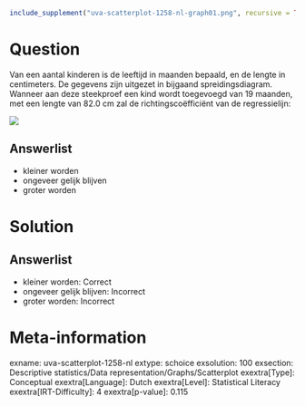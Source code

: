 ```r
include_supplement("uva-scatterplot-1258-nl-graph01.png", recursive = TRUE)
```

Question
========

Van een aantal kinderen is de leeftijd in maanden bepaald, en de lengte
in centimeters. De gegevens zijn uitgezet in bijgaand
spreidingsdiagram.\
Wanneer aan deze steekproef een kind wordt toegevoegd van 19 maanden,
met een lengte van 82.0 cm zal de richtingscoëfficiënt van de
regressielijn:

![](uva-scatterplot-1258-nl-graph01.png)

Answerlist
----------

* kleiner worden
* ongeveer gelijk blijven
* groter worden

Solution
========

Answerlist
----------

* kleiner worden: Correct
* ongeveer gelijk blijven: Incorrect
* groter worden: Incorrect

Meta-information
================
exname: uva-scatterplot-1258-nl
extype: schoice
exsolution: 100
exsection: Descriptive statistics/Data representation/Graphs/Scatterplot
exextra[Type]: Conceptual
exextra[Language]: Dutch
exextra[Level]: Statistical Literacy
exextra[IRT-Difficulty]: 4
exextra[p-value]: 0.115
